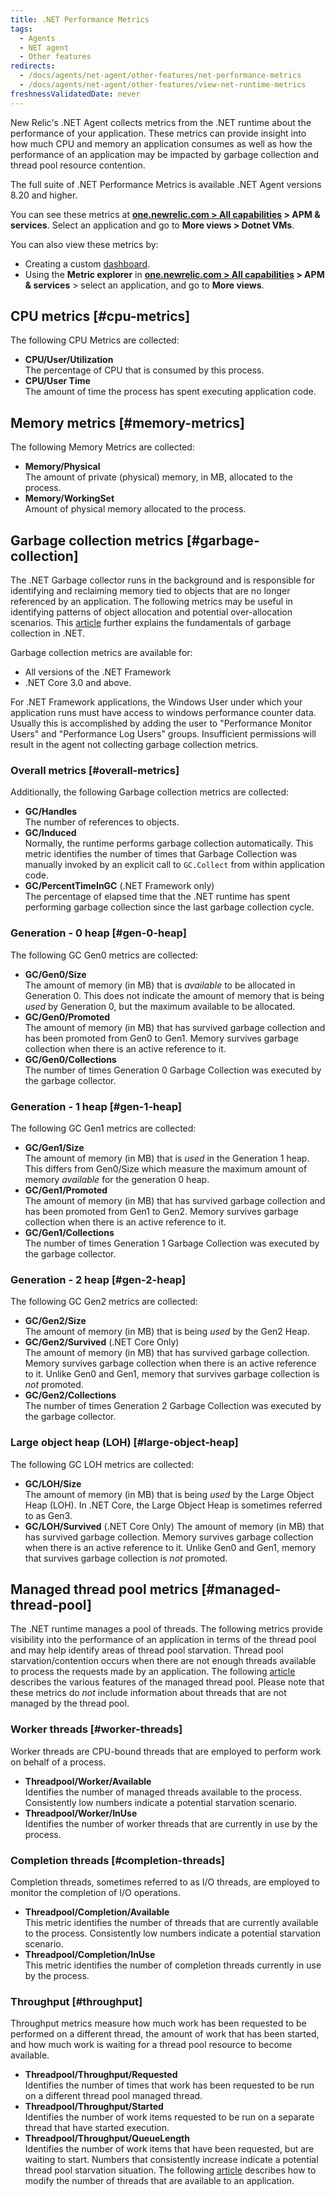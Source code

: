 ```yaml
---
title: .NET Performance Metrics
tags:
  - Agents
  - NET agent
  - Other features
redirects:
  - /docs/agents/net-agent/other-features/net-performance-metrics
  - /docs/agents/net-agent/other-features/view-net-runtime-metrics
freshnessValidatedDate: never
---
```


New Relic's .NET Agent collects metrics from the .NET runtime about the performance of your application. These metrics can provide insight into how much CPU and memory an application consumes as well as how the performance of an application may be impacted by garbage collection and thread pool resource contention.

The full suite of .NET Performance Metrics is available .NET Agent versions 8.20 and higher.

You can see these metrics at <DNT>**[one.newrelic.com > All capabilities](https://one.newrelic.com/all-capabilities) > APM & services**</DNT>. Select an application and go to <DNT>**More views > Dotnet VMs**</DNT>.

You can also view these metrics by:

* Creating a custom [dashboard](/docs/query-your-data/explore-query-data/dashboards/introduction-new-relic-one-dashboards). 
* Using the <DNT>**Metric explorer**</DNT> in <DNT>**[one.newrelic.com > All capabilities](https://one.newrelic.com/all-capabilities) > APM & services**</DNT> > select an application, and go to <DNT>**More views**</DNT>.

## CPU metrics [#cpu-metrics]

The following CPU Metrics are collected:

* <DNT>**CPU/User/Utilization**</DNT>  
  The percentage of CPU that is consumed by this process.
* <DNT>**CPU/User Time**</DNT>  
  The amount of time the process has spent executing application code.

## Memory metrics [#memory-metrics]

The following Memory Metrics are collected:

* <DNT>**Memory/Physical**</DNT>  
  The amount of private (physical) memory, in MB, allocated to the process.
* <DNT>**Memory/WorkingSet**</DNT>  
  Amount of physical memory allocated to the process.
  
## Garbage collection metrics [#garbage-collection]

The .NET Garbage collector runs in the background and is responsible for identifying and reclaiming memory tied to objects that are no longer referenced by an application. The following metrics may be useful in identifying patterns of object allocation and potential over-allocation scenarios. This [article](https://docs.microsoft.com/en-us/dotnet/standard/garbage-collection/fundamentals) further explains the fundamentals of garbage collection in .NET.

<Callout variant="tip">
  Garbage collection metrics are available for:

  * All versions of the .NET Framework
  * .NET Core 3.0 and above.
</Callout>

<Callout variant="important">
  For .NET Framework applications, the Windows User under which your application runs must have access to windows performance counter data. Usually this is accomplished by adding the user to "Performance Monitor Users" and "Performance Log Users" groups. Insufficient permissions will result in the agent not collecting garbage collection metrics.
</Callout>

### Overall metrics [#overall-metrics]

Additionally, the following Garbage collection metrics are collected:

* <DNT>**GC/Handles**</DNT>  
  The number of references to objects.
* <DNT>**GC/Induced**</DNT>  
  Normally, the runtime performs garbage collection automatically. This metric identifies the number of times that Garbage Collection was manually invoked by an explicit call to `GC.Collect` from within application code.
* <DNT>**GC/PercentTimeInGC**</DNT> (.NET Framework only)  
  The percentage of elapsed time that the .NET runtime has spent performing garbage collection since the last garbage collection cycle.

### Generation - 0 heap [#gen-0-heap]

The following GC Gen0 metrics are collected:

* <DNT>**GC/Gen0/Size**</DNT>  
  The amount of memory (in MB) that is _available_ to be allocated in Generation 0. This does not indicate the amount of memory that is being _used_ by Generation 0, but the maximum available to be allocated.
* <DNT>**GC/Gen0/Promoted**</DNT>  
  The amount of memory (in MB) that has survived garbage collection and has been promoted from Gen0 to Gen1. Memory survives garbage collection when there is an active reference to it.
* <DNT>**GC/Gen0/Collections**</DNT>  
  The number of times Generation 0 Garbage Collection was executed by the garbage collector.

### Generation - 1 heap [#gen-1-heap]

The following GC Gen1 metrics are collected:

* <DNT>**GC/Gen1/Size**</DNT>  
  The amount of memory (in MB) that is _used_ in the Generation 1 heap. This differs from Gen0/Size which measure the maximum amount of memory _available_ for the generation 0 heap.
* <DNT>**GC/Gen1/Promoted**</DNT>  
  The amount of memory (in MB) that has survived garbage collection and has been promoted from Gen1 to Gen2. Memory survives garbage collection when there is an active reference to it.
* <DNT>**GC/Gen1/Collections**</DNT>  
  The number of times Generation 1 Garbage Collection was executed by the garbage collector.

### Generation - 2 heap [#gen-2-heap]

The following GC Gen2 metrics are collected:

* <DNT>**GC/Gen2/Size**</DNT>  
  The amount of memory (in MB) that is being _used_ by the Gen2 Heap.
* <DNT>**GC/Gen2/Survived**</DNT> (.NET Core Only)  
  The amount of memory (in MB) that has survived garbage collection. Memory survives garbage collection when there is an active reference to it. Unlike Gen0 and Gen1, memory that survives garbage collection is _not_ promoted.
* <DNT>**GC/Gen2/Collections**</DNT>  
  The number of times Generation 2 Garbage Collection was executed by the garbage collector.

### Large object heap (LOH) [#large-object-heap]

The following GC LOH metrics are collected:

* <DNT>**GC/LOH/Size**</DNT>  
  The amount of memory (in MB) that is being _used_ by the Large Object Heap (LOH). In .NET Core, the Large Object Heap is sometimes referred to as Gen3. 
* <DNT>**GC/LOH/Survived**</DNT> (.NET Core Only) 
  The amount of memory (in MB) that has survived garbage collection. Memory survives garbage collection when there is an active reference to it. Unlike Gen0 and Gen1, memory that survives garbage collection is _not_ promoted.

## Managed thread pool metrics [#managed-thread-pool]

The .NET runtime manages a pool of threads. The following metrics provide visibility into the performance of an application in terms of the thread pool and may help identify areas of thread pool starvation. Thread pool starvation/contention occurs when there are not enough threads available to process the requests made by an application. The following [article](https://docs.microsoft.com/en-us/dotnet/standard/threading/the-managed-thread-pool) describes the various features of the managed thread pool. Please note that these metrics do _not_ include information about threads that are not managed by the thread pool.

### Worker threads [#worker-threads]

Worker threads are CPU-bound threads that are employed to perform work on behalf of a process.

* <DNT>**Threadpool/Worker/Available**</DNT>  
  Identifies the number of managed threads available to the process. Consistently low numbers indicate a potential starvation scenario.
* <DNT>**Threadpool/Worker/InUse**</DNT>  
  Identifies the number of worker threads that are currently in use by the process.

### Completion threads [#completion-threads]

Completion threads, sometimes referred to as I/O threads, are employed to monitor the completion of I/O operations.

* <DNT>**Threadpool/Completion/Available**</DNT>  
  This metric identifies the number of threads that are currently available to the process. Consistently low numbers indicate a potential starvation scenario.
* <DNT>**Threadpool/Completion/InUse**</DNT>  
  This metric identifies the number of completion threads currently in use by the process.

### Throughput [#throughput]

Throughput metrics measure how much work has been requested to be performed on a different thread, the amount of work that has been started, and how much work is waiting for a thread pool resource to become available.

* <DNT>**Threadpool/Throughput/Requested**</DNT>  
  Identifies the number of times that work has been requested to be run on a different thread pool managed thread.
* <DNT>**Threadpool/Throughput/Started**</DNT>  
  Identifies the number of work items requested to be run on a separate thread that have started execution.
* <DNT>**Threadpool/Throughput/QueueLength**</DNT>  
  Identifies the number of work items that have been requested, but are waiting to start. Numbers that consistently increase indicate a potential thread pool starvation situation. The following [article](https://docs.microsoft.com/en-us/dotnet/api/system.threading.threadpool.setmaxthreads) describes how to modify the number of threads that are available to an application.
